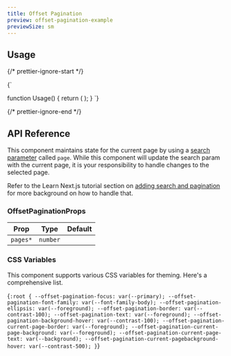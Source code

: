 ```yaml
---
title: Offset Pagination
preview: offset-pagination-example
previewSize: sm
---
```


## Usage

{/* prettier-ignore-start */}

<CodeBlock lang="ts">{`

function Usage() {
    return (
        <OffsetPagination pages={8} />
    );
}
`}
</CodeBlock>

{/* prettier-ignore-end */}

## API Reference

This component maintains state for the current page by using a [search parameter](https://nextjs.org/docs/app/api-reference/functions/use-search-params) called `page`. While this component will update the search param with the current page, it is your responsibility to handle changes to the selected page.

Refer to the Learn Next.js tutorial section on [adding search and pagination](https://nextjs.org/learn/dashboard-app/adding-search-and-pagination) for more background on how to handle that.

### OffsetPaginationProps

| Prop     | Type     | Default |
| -------- | -------- | ------- |
| `pages*` | `number` |         |

### CSS Variables

This component supports various CSS variables for theming. Here's a comprehensive list.

<CodeBlock lang="css">{`
:root {
    --offset-pagination-focus: var(--primary);
    --offset-pagination-font-family: var(--font-family-body);
    --offset-pagination-ellipsis: var(--foreground);
    --offset-pagination-border: var(--contrast-100);
    --offset-pagination-text: var(--foreground);
    --offset-pagination-background-hover: var(--contrast-100);
    --offset-pagination-current-page-border: var(--foreground);
    --offset-pagination-current-page-background: var(--foreground);
    --offset-pagination-current-page-text: var(--background);
    --offset-pagination-current-pagebackground-hover: var(--contrast-500);
}
`}</CodeBlock>
